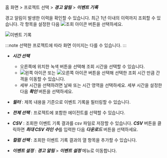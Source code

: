 홈 화면 > 프로젝트 선택 > ***경고 알림*** > ***이벤트 기록***

경고 알림이 발생한 이력을 확인할 수 있습니다. 최근 1년 이내의 이력까지 조회할 수 있습니다. 각 항목을 설정한 다음 ![조회 아이콘](/img/ico-btn-search.png) 버튼을 선택하세요.

![이벤트 기록](https://img.whatap.io/media/images/application_event_list.png)

:::note
선택한 프로젝트에 따라 화면 이미지는 다를 수 있습니다.
:::

* ***시간 선택***

  * 오른쪽에 위치한 녹색 버튼을 선택해 조회 시간을 선택할 수 있습니다.
  * ![왼쪽 아이콘](/img/left-arrow.svg) 또는 ![오른쪽 아이콘](/img/right-arrow.svg) 버튼을 선택해 선택한 조회 시간 만큼 간격을 이동할 수 있습니다.
  * 세부 시간을 선택하려면 날짜 또는 시간 영역을 선택하세요. 세부 시간을 설정한 다음 ***확인*** 버튼을 선택하세요.

* ***필터*** : 제목 내용을 기준으로 이벤트 기록을 필터링할 수 있습니다.

* ***전체 선택*** : 프로젝트에 포함한 에이전트를 선택할 수 있습니다.

* ***CSV*** : 조회한 이벤트 기록 결과를 csv 파일로 저장할 수 있습니다. ***CSV*** 버튼을 클릭하면 ***최대 CSV 라인 수***를 입력한 다음 ***다운로드*** 버튼을 선택하세요.

* ***컬럼 선택*** : 조회한 이벤트 기록 결과의 열 항목을 추가할 수 있습니다.

* ***이벤트 설정*** : ***경고 알림*** > ***이벤트 설정*** 메뉴로 이동합니다.
